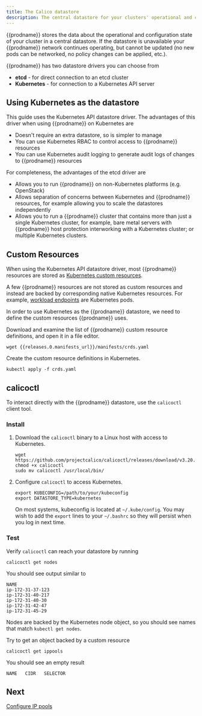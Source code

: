 ```yaml
---
title: The Calico datastore
description: The central datastore for your clusters' operational and configuration state.
---
```


{{prodname}} stores the data about the operational and configuration state of your cluster in a central datastore. If the datastore is unavailable
your {{prodname}} network continues operating, but cannot be updated (no new pods can be networked, no policy changes can be applied, etc.).

{{prodname}} has two datastore drivers you can choose from

- **etcd** - for direct connection to an etcd cluster
- **Kubernetes** - for connection to a Kubernetes API server

## Using Kubernetes as the datastore

This guide uses the Kubernetes API datastore driver. The advantages of this driver when using {{prodname}} on Kubernetes are

- Doesn't require an extra datastore, so is simpler to manage
- You can use Kubernetes RBAC to control access to {{prodname}} resources
- You can use Kubernetes audit logging to generate audit logs of changes to {{prodname}} resources

For completeness, the advantages of the etcd driver are

- Allows you to run {{prodname}} on non-Kubernetes platforms (e.g. OpenStack)
- Allows separation of concerns between Kubernetes and {{prodname}} resources, for example allowing you to scale the datastores independently
- Allows you to run a {{prodname}} cluster that contains more than just a single Kubernetes cluster, for example, bare metal servers with {{prodname}}
  host protection interworking with a Kubernetes cluster; or multiple Kubernetes clusters.

## Custom Resources

When using the Kubernetes API datastore driver, most {{prodname}} resources are stored as [Kubernetes custom resources](https://kubernetes.io/docs/concepts/extend-kubernetes/api-extension/custom-resources/).

A few {{prodname}} resources are not stored as custom resources and instead are backed by corresponding native Kubernetes resources. For example, [workload endpoints](../../../reference/resources/workloadendpoint.mdx) are Kubernetes pods.

In order to use Kubernetes as the {{prodname}} datastore, we need to define the custom resources {{prodname}} uses.

Download and examine the list of {{prodname}} custom resource definitions, and open it in a file editor.

```
wget {{releases.0.manifests_url}}/manifests/crds.yaml
```

Create the custom resource definitions in Kubernetes.

```
kubectl apply -f crds.yaml
```

## calicoctl

To interact directly with the {{prodname}} datastore, use the `calicoctl` client tool.

### Install

1. Download the `calicoctl` binary to a Linux host with access to Kubernetes.

   ```batch
   wget https://github.com/projectcalico/calicoctl/releases/download/v3.20.0/calicoctl
   chmod +x calicoctl
   sudo mv calicoctl /usr/local/bin/
   ```

1. Configure `calicoctl` to access Kubernetes.

   ```batch
   export KUBECONFIG=/path/to/your/kubeconfig
   export DATASTORE_TYPE=kubernetes
   ```

   On most systems, kubeconfig is located at `~/.kube/config`. You may wish to add the `export` lines to your `~/.bashrc` so they will persist when you log in next time.

### Test

Verify `calicoctl` can reach your datastore by running

```batch
calicoctl get nodes
```

You should see output similar to

```
NAME
ip-172-31-37-123
ip-172-31-40-217
ip-172-31-40-30
ip-172-31-42-47
ip-172-31-45-29
```

Nodes are backed by the Kubernetes node object, so you should see names that match `kubectl get nodes`.

Try to get an object backed by a custom resource

```batch
calicoctl get ippools
```

You should see an empty result

```
NAME   CIDR   SELECTOR

```

## Next

[Configure IP pools](configure-ip-pools.mdx)
